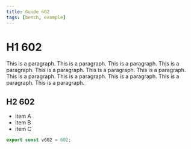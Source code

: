 ```yaml
---
title: Guide 602
tags: [bench, example]
---
```


# H1 602

This is a paragraph. This is a paragraph. This is a paragraph. This is a paragraph. This is a paragraph. This is a paragraph. This is a paragraph. This is a paragraph. This is a paragraph. This is a paragraph. This is a paragraph. This is a paragraph. 

## H2 602

- item A
- item B
- item C

```ts
export const v602 = 602;
```